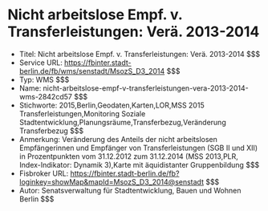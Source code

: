 # Nicht arbeitslose Empf. v. Transferleistungen: Verä. 2013-2014
- Titel: Nicht arbeitslose Empf. v. Transferleistungen: Verä. 2013-2014 $$$
- Service URL: https://fbinter.stadt-berlin.de/fb/wms/senstadt/MsozS_D3_2014 $$$
- Typ: WMS $$$
- Name: nicht-arbeitslose-empf-v-transferleistungen-vera-2013-2014-wms-2842cd57 $$$
- Stichworte: 2015,Berlin,Geodaten,Karten,LOR,MSS 2015 Transferleistungen,Monitoring Soziale Stadtentwicklung,Planungsräume,Transferbezug,Veränderung Transferbezug $$$
- Anmerkung: Veränderung des Anteils der nicht arbeitslosen Empfängerinnen und Empfänger von Transferleistungen (SGB II und XII) in Prozentpunkten vom 31.12.2012 zum 31.12.2014 (MSS 2013,PLR, Index-Indikator: Dynamik 3),Karte mit äquidistanter Gruppenbildung $$$
- Fisbroker URL: https://fbinter.stadt-berlin.de/fb?loginkey=showMap&mapId=MsozS_D3_2014@senstadt $$$
- Autor: Senatsverwaltung für Stadtentwicklung, Bauen und Wohnen Berlin $$$
